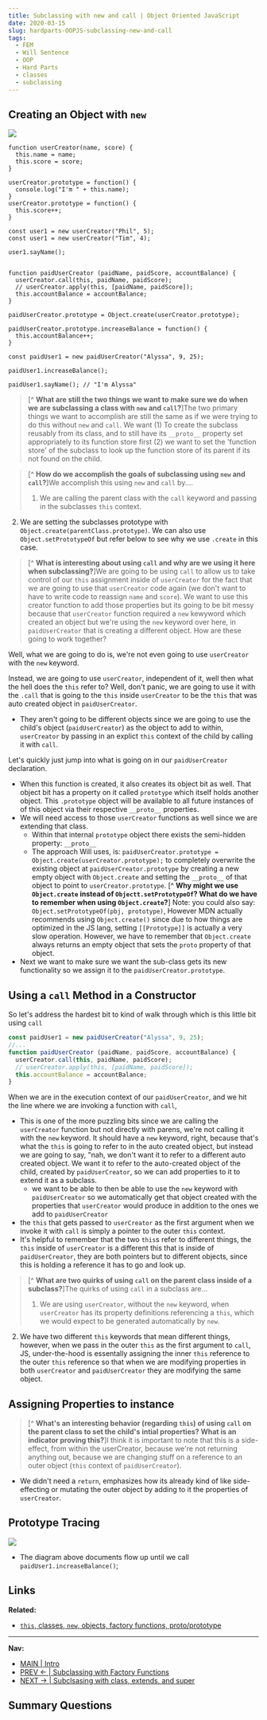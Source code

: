 ```yaml
---
title: Subclassing with new and call | Object Oriented JavaScript
date: 2020-03-15
slug: hardparts-OOPJS-subclassing-new-and-call
tags: 
  - FEM
  - Will Sentence
  - OOP
  - Hard Parts
  - classes
  - subclassing
--- 
```


## Creating an Object with `new`

![](/solution-3.png) 

```js:title=subclassing-new-and-call
function userCreator(name, score) { 
  this.name = name;
  this.score = score;
}

userCreator.prototype = function() {
  console.log("I'm " + this.name);
}
userCreator.prototype = function() {
  this.score++;
}

const user1 = new userCreator("Phil", 5);
const user1 = new userCreator("Tim", 4);

user1.sayName();


function paidUserCreator (paidName, paidScore, accountBalance) {
  userCreator.call(this, paidName, paidScore);
  // userCreator.apply(this, [paidName, paidScore]);
  this.accountBalance = accountBalance;
}

paidUserCreator.prototype = Object.create(userCreator.prototype);

paidUserCreator.prototype.increaseBalance = function() {
  this.accountBalance++;
}

const paidUser1 = new paidUserCreator("Alyssa", 9, 25);

paidUser1.increaseBalance();

paidUser1.sayName(); // "I'm Alyssa"
```
> [^ **What are still the two things we want to make sure we do when we are subclassing a class with `new` and `call`?**]The two primary things we want to accomplish are still the same as if we were trying to do this without `new` and `call`. We want (1) To create the subclass reusably from its class, and to still have its `__proto__` property set appropriately to its function store first (2) we want to set the 'function store' of the subclass to look up the function store of its parent if its not found on the child.

> [^ **How do we accomplish the goals of subclassing using `new` and `call`?**]We accomplish this using `new` and `call` by....  
> 
> 1. We are calling the parent class with the `call` keyword and passing in the subclasses `this` context.  
2. We are setting the subclasses prototype with `Object.create(parentClass.prototype)`. We can also use `Object.setPrototypeOf` but refer below to see why we use `.create` in this case.

>[^ **What is interesting about using `call` and why are we using it here when subclassing?**]We are going to be using `call` to allow us to take control of our `this` assignment inside of `userCreator` for the fact that we are going to use that `userCreator` code again (we don't want to have to write code to reassign `name` and `score`). We want to use this creator function to add those properties but its going to be bit messy because that `userCreator` function required a `new` kewyword which created an object but we're using the `new` keyword over here, in `paidUserCreator` that is creating a different object. How are these going to work together?

Well, what we are going to do is, we're not even going to use `userCreator` with the `new` keyword.

Instead, we are going to use `userCreator`, independent of it, well then what the hell does the `this` refer to? Well, don't panic, we are going to use it with the `.call` that is going to the `this` inside `userCreator` to be the `this` that was auto created object in `paidUserCreator`.
  - They aren't going to be different objects since we are going to use the child's object (`paidUserCreator`) as the object to add to within, `userCreator` by passing in an explict `this` context of the child by calling it with `call`.

Let's quickly just jump into what is going on in our `paidUserCreator` declaration.
- When this function is created, it also creates its object bit as well. That object bit has a property on it called `prototype` which itself holds another object. This `.prototype` object will be available to all future instances of of this object via their respective `__proto__` properties.
- We will need access to those `userCreator` functions as well since we are extending that class.
  - Within that internal `prototype` object there exists the semi-hidden property: `__proto__`
  - The approach Will uses, is: `paidUserCreator.prototype = Object.create(userCreator.prototype);` to completely overwrite the existing object at `paidUserCreator.prototype` by creating a new empty object with `Object.create` and setting the `__proto__` of that object to point to `userCreator.prototype`.
[^ **Why might we use `Object.create` instead of `Objectt.setPrototypeOf`? What do we have to remember when using `Object.create`?**] Note: you could also say: `Object.setPrototypeOf(pbj, prototype)`, However MDN actually recommends using `Object.create()` since due to how things are optimized in the JS lang, setting `[[Prototype]]` is actually a very slow operation. However, we have to remember that `Object.create` always returns an empty object that sets the `proto` property of that object. 
- Next we want to make sure we want the sub-class gets its new functionality so we assign it to the `paidUserCreator.prototype`.

## Using a `call` Method in a Constructor
So let's address the hardest bit to kind of walk through which is this little bit using `call`

```js
const paidUser1 = new paidUserCreator("Alyssa", 9, 25);
//... 
function paidUserCreator (paidName, paidScore, accountBalance) {
  userCreator.call(this, paidName, paidScore);
  // userCreator.apply(this, [paidName, paidScore]);
  this.accountBalance = accountBalance;
}
```
When we are in the execution context of our `paidUserCreator`, and we hit the line where we are invoking a function with `call`, 
- This is one of the more puzzling bits since we are calling the `userCreator` function but not directly with parens, we're not calling it with the `new` keyword. It should have a `new` keyword, right, because that's what the `this` is going to refer to in the auto created object, but instead we are going to say, "nah, we don't want it to refer to a different auto created object. We want it to refer to the auto-created object of the child, created by `paidUserCreator`, so we can add properties to it to extend it as a subclass.
  - we want to be able to then be able to use the `new` keyword with `paidUserCreator` so we automatically get that object created with the properties that `userCreator` would produce in addition to the ones we add to `paidUserCreator`
- the `this` that gets passed to `userCreator` as the first argument when we invoke it with `call` is simply a pointer to the outer `this` context. 
- It's helpful to remember that the two `this`s refer to different things, the `this` inside of `userCreator` is a different this that is inside of `paidUserCreator`, they are both pointers but to different objects, since this is holding a reference it has to go and look up.

>[^ **What are two quirks of using `call` on the parent class inside of a subclass?**]The quirks of using `call` in a subclass are...
>
>1. We are using `userCreator`, without the `new` keyword, when `userCreator` has its property definitions referencing a `this`, which we would expect to be generated automatically by `new`.
2. We have two different `this` keywords that mean different things, however, when we pass in the outer `this` as the first argument to `call`, JS, under-the-hood is essentally assigning the inner `this` reference to the outer `this` reference so that when we are modifying properties in both `userCreator` and `paidUserCreator` they are modifying the same object.

## Assigning Properties to instance
>[^ **What's an interesting behavior (regarding `this`) of using `call` on the parent class to set the child's intial properties? What is an indicator proving this?**]I think it is important to note that this is a side-effect, from within the userCreator, because we're not returning anything out, because we are changing stuff on a reference to an outer object (`this` context of `paidUserCreator`). 
- We didn't need a `return`, emphasizes how its already kind of like side-effecting or mutating the outer object by adding to it the properties of `userCreator`.

## Prototype Tracing
![](call-and-new.png)
- The diagram above documents flow up until we call `paidUser1.increaseBalance()`;

## Links 
**Related:**
- [`this`, classes, `new`, objects, factory functions, proto/prototype](/hardparts-js-v2-classes-and-prototypes)
-----------
**Nav:**  
- [MAIN | Intro](/hardparts-OOJS-main)
- [PREV ← | Subclassing with Factory Functions ](/hardparts-OOPJS-subclassing-with-factory-functions)
- [NEXT → | Subclsasing with class, extends, and super](/hardparts-OOPJS-subclassing-with-class-extends-super)

## Summary Questions